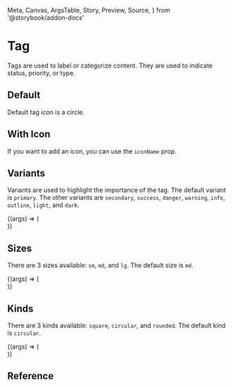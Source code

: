   Meta,
  Canvas,
  ArgsTable,
  Story,
  Preview,
  Source,
} from '@storybook/addon-docs'

<Meta title="Application UI/Elements/Tag" component={Tag} />


# Tag

Tags are used to label or categorize content. They are used to indicate status, priority, or type.

## Default

Default tag icon is a circle.

<Canvas>
  <Story name="Default">
    <Tag text="Default" />
  </Story>
</Canvas>

## With Icon

If you want to add an icon, you can use the `iconName` prop.

<Canvas>
  <Story name="With Icon">
    <Tag text="With Icon" iconName="check" />
  </Story>
</Canvas>

## Variants

Variants are used to highlight the importance of the tag. The default variant is `primary`. The other variants are `secondary`, `success`, `danger`, `warning`, `info`, `outline`, `light`, and `dark`.

<Canvas>
  <Story name="Variants">
    {(args) => (
      <div className="flex flex-wrap gap-2">
        <Tag text="Primary" variant="primary" {...args} />
        <Tag text="Secondary" variant="secondary" {...args} />
        <Tag text="Success" variant="success" {...args} />
        <Tag text="Danger" variant="danger" {...args} />
        <Tag text="Warning" variant="warning" {...args} />
        <Tag text="Info" variant="info" {...args} />
        <Tag text="Outline" variant="outline" {...args} />
        <Tag text="Light" variant="light" {...args} />
        <Tag text="Dark" variant="dark" {...args} />
      </div>
    )}
  </Story>
</Canvas>

## Sizes

There are 3 sizes available: `sm`, `md`, and `lg`. The default size is `md`.

<Canvas>
  <Story name="Sizes">
    {(args) => (
      <div className="flex flex-wrap gap-2 items-end">
        <Tag text="Small" size="sm" {...args} />
        <Tag text="Medium" size="md" {...args} />
        <Tag text="Large" size="lg" {...args} />
      </div>
    )}
  </Story>
</Canvas>

## Kinds

There are 3 kinds available: `square`, `circular`, and `rounded`. The default kind is `circular`.

<Canvas>
  <Story name="Kinds">
    {(args) => (
      <div className="flex flex-wrap gap-2 items-end">
        <Tag text="Circular" kind="circular" {...args} />
        <Tag text="Rounded" kind="rounded" {...args} />
        <Tag text="Square" kind="square" {...args} />
      </div>
    )}
  </Story>
</Canvas>

## Reference

<ArgsTable of={Tag} />
